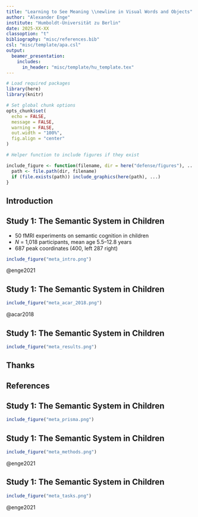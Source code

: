```yaml
---
title: "Learning to See Meaning \\newline in Visual Words and Objects"
author: "Alexander Enge"
institute: "Humboldt-Universität zu Berlin"
date: 2025-XX-XX
classoption: "t"
bibliography: "misc/references.bib"
csl: "misc/template/apa.csl"
output:
  beamer_presentation:
    includes:
      in_header: "misc/template/hu_template.tex"
---
```


```r
# Load required packages
library(here)
library(knitr)

# Set global chunk options
opts_chunk$set(
  echo = FALSE,
  message = FALSE,
  warning = FALSE,
  out.width = "100%",
  fig.align = "center"
)

# Helper function to include figures if they exist

include_figure <- function(filename, dir = here("defense/figures"), ...) {
  path <- file.path(dir, filename)
  if (file.exists(path)) include_graphics(here(path), ...)
}
```

## Introduction

## Study 1: The Semantic System in Children

* 50 fMRI experiments on semantic cognition in children
* *N* = 1,018 participants, mean age 5.5--12.8 years
* 687 peak coordinates (400, left 287 right)

\bigskip

```r
include_figure("meta_intro.png")
```

\tiny @enge2021

## Study 1: The Semantic System in Children

```r
include_figure("meta_acar_2018.png")
```

\tiny @acar2018

## Study 1: The Semantic System in Children

```r
include_figure("meta_results.png")
```

## Thanks

## References

\tiny

::: {#refs}
:::

## Study 1: The Semantic System in Children

```r
include_figure("meta_prisma.png")
```

## Study 1: The Semantic System in Children

```r
include_figure("meta_methods.png")
```

\tiny @enge2021

## Study 1: The Semantic System in Children

\bigskip

```r
include_figure("meta_tasks.png")
```

\tiny @enge2021

